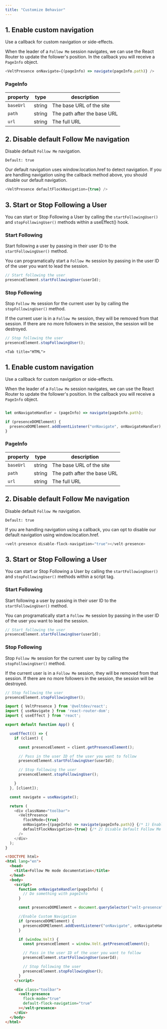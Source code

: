 ```yaml
---
title: "Customize Behavior"
---
```



<Tabs>
  <Tab title="React / Next.js">

## 1. Enable custom navigation
Use a callback for custom navigation or side-effects.

When the leader of a `Follow Me` session navigates, we can use the React Router to update the follower's position. In the callback you will receive a `PageInfo` object.

```js
<VeltPresence onNavigate={(pageInfo) => navigate(pageInfo.path)} />
```

### PageInfo

| property | type | description|
|---|---|---|
| `baseUrl` | string | The base URL of the site |
| `path` | string | The path after the base URL |
| `url` | string | The full URL |

## 2. Disable default Follow Me navigation
Disable default `Follow Me` navigation.

`Default: true`

Our default navigation uses window.location.href to detect navigation. If you are handling navigation using the callback method above, you should disable our default navigation.

```js
<VeltPresence defaultFlockNavigation={true} />
```
## 3. Start or Stop Following a User
You can start or Stop Following a User by calling the `startFollowingUser()` and `stopFollowingUser()` methods within a useEffect() hook.

### Start Following

Start following a user by passing in their user ID to the `startFollowingUser()` method.

You can programatically start a `Follow Me` session by passing in the user ID of the user you want to lead the session.

```js
// Start following the user
presenceElement.startFollowingUser(userId);
```


### Stop Following 

Stop `Follow Me` session for the current user by by calling the `stopFollowingUser()` method.

If the current user is in a `Follow Me` session, they will be removed from that session. If there are no more followers in the session, the session will be destroyed.

```js
// Stop following the user
presenceElement.stopFollowingUser();
```





  </Tab>
  
    <Tab title="HTML">


## 1. Enable custom navigation
Use a callback for custom navigation or side-effects.

When the leader of a `Follow Me` session navigates, we can use the React Router to update the follower's position. In the callback you will receive a `PageInfo` object.

```js

let onNavigateHandler = (pageInfo) => navigate(pageInfo.path);

if (presenceDOMElement) {
  presenceDOMElement.addEventListener("onNavigate", onNavigateHandler);
}
```

### PageInfo

| property | type | description|
|---|---|---|
| `baseUrl` | string | The base URL of the site |
| `path` | string | The path after the base URL |
| `url` | string | The full URL |

## 2. Disable default Follow Me navigation
Disable default `Follow Me` navigation.

`Default: true`

If you are handling navigation using a callback, you can opt to disable our default navigation using window.location.href.

```js
<velt-presence disable-flock-navigation="true"></velt-presence>
```
## 3. Start or Stop Following a User
You can start or Stop Following a User by calling the `startFollowingUser()` and `stopFollowingUser()` methods within a script tag.


### Start Following

Start following a user by passing in their user ID to the `startFollowingUser()` method.

You can programatically start a `Follow Me` session by passing in the user ID of the user you want to lead the session.

```js
// Start following the user
presenceElement.startFollowingUser(userId);
```

### Stop Following 

Stop `Follow Me` session for the current user by by calling the `stopFollowingUser()` method.

If the current user is in a `Follow Me` session, they will be removed from that session. If there are no more followers in the session, the session will be destroyed.

```js
// Stop following the user
presenceElement.stopFollowingUser();
```




  </Tab>
</Tabs>

<RequestExample>

```js React
import { VeltPresence } from '@veltdev/react';
import { useNavigate } from 'react-router-dom';
import { useEffect } from 'react';

export default function App() {

  useEffect(() => {
    if (client) {

      const presenceElement = client.getPresenceElement();

      // Pass in the user ID of the user you want to follow
      presenceElement.startFollowingUser(userId);

      // Stop following the user
      presenceElement.stopFollowingUser();

    }
  }, [client]);

  const navigate = useNavigate();

  return (
    <div className="toolbar">
      <VeltPresence
        flockMode={true} 
        onNavigate={(pageInfo) => navigate(pageInfo.path)} {/* 1) Enable Custom Navigation */}
        defaultFlockNavigation={true} {/* 2) Disable Default Follow Me Navigation */}
      />
    </div>
  );
}
```


```html HTML
<!DOCTYPE html>
<html lang="en">
  <head>
    <title>Follow Me mode documentation</title>
  </head>
  <body>
    <script>
      function onNavigateHandler(pageInfo) {
        // Do something with pageInfo
      }

      const presenceDOMElement = document.querySelector("velt-presence");

      //Enable Custom Navigation
      if (presenceDOMElement) {
        presenceDOMElement.addEventListener("onNavigate", onNavigateHandler);
      }

      if (window.Velt) {
        const presenceElement = window.Velt.getPresenceElement();

        // Pass in the user ID of the user you want to follow
        presenceElement.startFollowingUser(userId);

        // Stop following the user
        presenceElement.stopFollowingUser();
      }
    </script>

    <div class="toolbar">
      <velt-presence
        flock-mode="true"
        default-flock-navigation="true"
      ></velt-presence>
    </div>
  </body>
</html>
```

</RequestExample>
